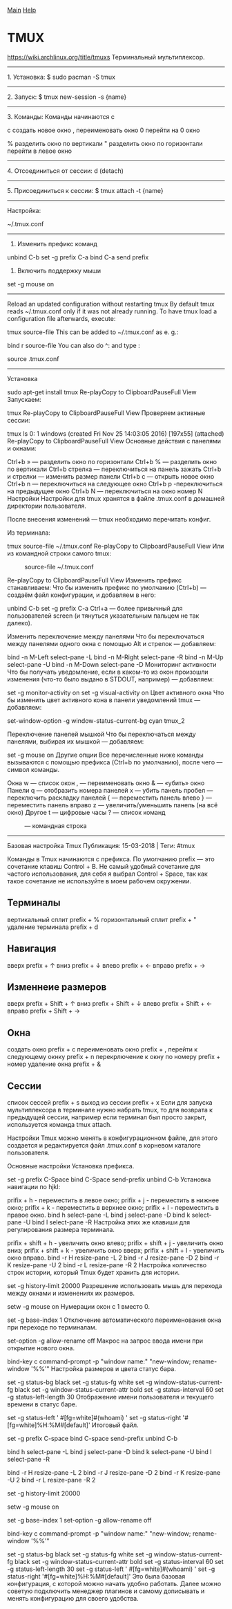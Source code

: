 [[/index|Main]]
[[/index#help|Help]]

= TMUX =
https://wiki.archlinux.org/title/tmuxs
Терминальный мультиплексор.

----------------------------------------------------------------------
1. Установка:
$ sudo pacman -S tmux

----------------------------------------------------------------------
2. Запуск:
$ tmux new-session -s {name}

----------------------------------------------------------------------
3. Команды:
Команды начинаются с <C-b>

<C-b>c      создать новое окно
<C-b>,      переименовать окно
<C-b>0      перейти на 0 окно

<C-b>%      разделить окно по вертикали
<C-b>"      разделить окно по горизонтали
<C-b><left> перейти в левое окно

----------------------------------------------------------------------
4. Отсоединиться от сессии:
<C-b>d      (detach)

----------------------------------------------------------------------
5. Присоединиться к сессии:
$ tmux attach -t {name}

----------------------------------------------------------------------
Настройка:

~/.tmux.conf
-----------
# Изменить префикс команд
unbind C-b
set -g prefix C-a
bind C-a send prefix

# Включить поддержку мыши
set -g mouse on

----------------------------------------------------------------------
Reload an updated configuration without restarting tmux
By default tmux reads ~/.tmux.conf only if it was not already running. To have tmux load a configuration file afterwards, execute:

tmux source-file <path>
This can be added to ~/.tmux.conf as e. g.:

bind r source-file <path>
You can also do ^: and type :

source .tmux.conf

----------------------------------------------------------------------
Установка

sudo apt-get install tmux
Re-playCopy to ClipboardPauseFull View
Запускаем:

tmux
Re-playCopy to ClipboardPauseFull View
Проверяем активные сессии:

tmux ls
0: 1 windows (created Fri Nov 25 14:03:05 2016) [197x55] (attached)
Re-playCopy to ClipboardPauseFull View
Основные действия с панелями и окнами:

Ctrl+b » — разделить окно по горизонтали
Ctrl+b % — разделить окно по вертикали
Ctrl+b стрелка — переключиться на панель
зажать Ctrl+b и стрелки — изменить размер панели
Ctrl+b c — открыть новое окно
Ctrl+b n — переключиться на следующее окно
Ctrl+b p -переключиться на предыдущее окно
Ctrl+b N — переключиться на окно номер N
Настройки
Настройки для tmux хранятся в файле .tmux.conf в домашней директории пользователя.

После внесения изменений — tmux необходимо перечитать конфиг.

Из терминала:

tmux source-file ~/.tmux.conf
Re-playCopy to ClipboardPauseFull View
Или из командной строки самого tmux:

:source-file ~/.tmux.conf
Re-playCopy to ClipboardPauseFull View
Изменить префикс
станавливаем:
Что бы изменить префикс по умолчанию (Ctrl+b) — создаём файл конфигурации, и добавляем в него:

unbind C-b 
set -g prefix C-a
Ctrl+a — более привычный для пользователей screen (и тянуться указательным пальцем не так далеко).

Изменить переключение между панелями
Что бы переключаться между панелями одного окна с помощью Alt и стрелок — добавляем:

bind -n M-Left select-pane -L 
bind -n M-Right select-pane -R 
bind -n M-Up select-pane -U 
bind -n M-Down select-pane -D
Мониторинг активности
Что бы получать уведомление, если в каком-то из окон произошли изменения (что-то было выдано в STDOUT, например) — добавляем:

set -g monitor-activity on 
set -g visual-activity on
Цвет активного окна
Что бы изменить цвет активного кона в панели уведомлений tmux — добавляем:

set-window-option -g window-status-current-bg cyan
tmux_2

Переключение панелей мышкой
Что бы переключаться между панелями, выбирая их мышкой — добавляем:

set -g mouse on
Другие опции
Все перечисленные ниже команды вызываются с помощью префикса (Ctrl+b по умолчанию), после чего — символ команды.

Окна
w — список окон
, — переименовать окно
& — «убить» окно
Панели
q — отобразить номера панелей
x — убить панель
пробел — переключить раскладку панелей
{ — переместить панель влево
} — переместить панель вправо
z — увеличить/уменьшить панель (на всё окно)
Другое
t — цифровые часы
? — список команд
: — командная строка

----------------------------------------------------------------------
Базовая настройка Tmux
Публикация: 15-03-2018 | Теги: #tmux

Команды в Tmux начинаются с префикса. По умолчанию prefix — это сочетание клавиш Control + B. Не самый удобный сочетание для частого использования, для себя я выбрал Control + Space, так как такое сочетание не используйте в моем рабочем окружении.

== Терминалы ==
вертикальный сплит                 prefix + %
горизонтальный сплит               prefix + "
удаление терминала                 prefix + d

== Навигация == 
вверх                              prefix + ↑
вниз                               prefix + ↓
влево                              prefix + ←
вправо                             prefix + →

== Изменнеие размеров == 
вверх                              prefix + Shift + ↑
вниз                               prefix + Shift + ↓
влево                              prefix + Shift + ← 
вправо                             prefix + Shift + →


== Окна ==
создать окно                       prefix + c
переименовать окно                 prefix + ,
перейти к следующему окнку         prefix + n
перекрлючение к окну по номеру     prefix + номер
удаление окна                      prefix + &


== Сессии == 
список сессей                      prefix + s
выход из сессии                    prefix + x
Если для запуска мультиплексора в терминале нужно набрать tmux, то для возврата к предыдущей сессии, например если терминал был просто закрыт, используется команда tmux attach.

Настройки Tmux можно менять в конфигурационном файле, для этого создается и редактируется файл .tmux.conf в корневом каталоге пользователя.

Основные настройки
Установка префикса.

set -g prefix C-Space
bind C-Space send-prefix
unbind C-b
Установка навигации по hjkl:

prifix + h - переместить в левое окно;
prifix + j - переместить в нижнее окно;
prifix + k - переместить в верхнее окно;
prifix + l - переместить в правое окно.
bind h select-pane -L 
bind j select-pane -D 
bind k select-pane -U 
bind l select-pane -R
Настройка этих же клавиши для регулирования размера терминала.

prifix + shift + h - увеличить окно влево;
prifix + shift + j - увеличить окно вниз;
prifix + shift + k - увеличить окно вверх;
prifix + shift + l - увеличить окно вправо.
bind -r H resize-pane -L 2
bind -r J resize-pane -D 2
bind -r K resize-pane -U 2
bind -r L resize-pane -R 2
Настройка количество строк истории, который Tmux будет хранить для истории.

set -g history-limit 20000
Разрешение использовать мышь для перехода между окнами и изменениях их размеров.

setw -g mouse on
Нумерации окон с 1 вместо 0.

set -g base-index 1
Отключение автоматического переименования окна при переходе по терминалам.

set-option -g allow-rename off
Макрос на запрос ввода имени при открытие нового окна.

bind-key c command-prompt -p "window name:" "new-window; rename-window '%%'"
Настройка размеров и цвета статус бара.

set -g status-bg black
set -g status-fg white
set -g window-status-current-fg black
set -g window-status-current-attr bold
set -g status-interval 60
set -g status-left-length 30
Отображение имени пользователя и текущего времени в статус баре.

set -g status-left ' #[fg=white]#(whoami) '
set -g status-right '#[fg=white]%H:%M#[default]'
Итоговый файл.

set -g prefix C-space
bind C-space send-prefix
unbind C-b

bind h select-pane -L 
bind j select-pane -D 
bind k select-pane -U 
bind l select-pane -R

bind -r H resize-pane -L 2
bind -r J resize-pane -D 2
bind -r K resize-pane -U 2
bind -r L resize-pane -R 2


set -g history-limit 20000

setw -g mouse on


set -g base-index 1
set-option -g allow-rename off

bind-key c command-prompt -p "window name:" "new-window; rename-window '%%'"

set -g status-bg black
set -g status-fg white
set -g window-status-current-fg black
set -g window-status-current-attr bold
set -g status-interval 60
set -g status-left-length 30
set -g status-left ' #[fg=white]#(whoami) '
set -g status-right '#[fg=white]%H:%M#[default]'
Это была базовая конфигурация, с которой можно начать удобно работать. Далее можно советую подключить менеджер плагинов и самому дописывать и менять конфигурацию для своего удобства.
